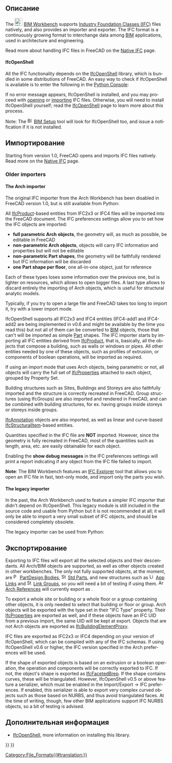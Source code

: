 <languages/>

<div class="mw-translate-fuzzy">
{{Docnav/ru
|
|[[Arch_DAE/ru|DAE]]
|[[Arch_Workbench/ru|Архитектурный верстак]]
}}
</div>

{{TOCright}}

<span id="Description"></span>
== Описание ==

<div lang="en" dir="ltr" class="mw-content-ltr">
The [[File:Workbench_BIM.svg|24px]] [[BIM_Workbench|BIM Workbench]] supports [https://en.wikipedia.org/wiki/Industry_Foundation_Classes Industry Foundation Classes (IFC)] files natively, and also provides an importer and exporter. The IFC format is a continuously growing format to interchange data among [https://en.wikipedia.org/wiki/Building_Information_Modeling BIM] applications, used in architecture and engineering.
</div>

<div lang="en" dir="ltr" class="mw-content-ltr">
Read more about handling IFC files in FreeCAD on the [[Native_IFC|Native IFC]] page.
</div>

<div lang="en" dir="ltr" class="mw-content-ltr">
==== IfcOpenShell ====
</div>

<div lang="en" dir="ltr" class="mw-content-ltr">
All the IFC functionality depends on the [[IfcOpenShell|IfcOpenShell]] library, which is bundled in some distributions of FreeCAD. An easy way to check if IfcOpenShell is available is to enter the following in the [[Python_Console|Python Console]]:
</div>

{{Code|code=
import ifcopenshell
}}

<div lang="en" dir="ltr" class="mw-content-ltr">
If no error message appears, IfcOpenShell is installed, and you may proceed with [[Std_Open|opening]] or [[Std_Import|importing]] IFC files. Otherwise, you will need to install IfcOpenShell yourself; read the [[IfcOpenShell|IfcOpenShell]] page to learn more about this process.
</div>

<div lang="en" dir="ltr" class="mw-content-ltr">
Note: The [[File:BIM_Setup.svg|16px]] [[BIM_Setup|BIM Setup]] tool will look for IfcOpenShell too, and issue a notification if it is not installed.
</div>

<span id="Opening_and_Importing"></span>
<div class="mw-translate-fuzzy">
== Импортирование ==
</div>

<div lang="en" dir="ltr" class="mw-content-ltr">
Starting from version 1.0, FreeCAD opens and imports IFC files natively. Read more on the [[Native_IFC|Native IFC]] page.
</div>

<div lang="en" dir="ltr" class="mw-content-ltr">
=== Older importers ===
</div>

<div lang="en" dir="ltr" class="mw-content-ltr">
==== The Arch importer ====
</div>

<div lang="en" dir="ltr" class="mw-content-ltr">
The original IFC importer from the Arch Workbench has been disabled in FreeCAD version 1.0, but is still available from Python:
</div>

{{Code|code=
from importers import importIFC
importIFC.open("C:\\Path\\To\\My\\File.ifc")
}}

<div lang="en" dir="ltr" class="mw-content-ltr">
All [https://www.buildingsmart-tech.org/ifc/IFC4/Add1/html/schema/ifckernel/lexical/ifcproduct.htm IfcProduct]-based entities from IFC2x3 or IFC4 files will be imported into the FreeCAD document. The IFC preferences settings allow you to set how the IFC objects are imported:
* '''full parametric Arch objects''', the geometry will, as much as possible, be editable in FreeCAD
* '''non-parametric Arch objects''', objects will carry IFC information and properties but will not be editable
* '''non-parametric Part shapes''', the geometry will be faithfully rendered but IFC information will be discarded
* '''one Part shape per floor''', one all-in-one object, just for reference
</div>

<div lang="en" dir="ltr" class="mw-content-ltr">
Each of these types loses some information over the previous one, but is lighter on resources, which allows to open bigger files. A last type allows to discard entirely the importing of Arch objects, which is useful for structural analytic models.
</div> 

<div lang="en" dir="ltr" class="mw-content-ltr">
Typically, if you try to open a large file and FreeCAD takes too long to import it, try with a lower import mode.
</div>

<div lang="en" dir="ltr" class="mw-content-ltr">
IfcOpenShell supports all IFC2x3 and IFC4 entities (IFC4-add1 and IFC4-add2 are being implemented in v0.6 and might be available by the time you read this) but not all of them can be converted to [[BIM_Workbench|BIM]] objects, those that can't will be imported as simple [[Part_Workbench|Part]] shapes. The IFC importer starts by importing all IFC entities derived from [https://standards.buildingsmart.org/IFC/RELEASE/IFC2x3/TC1/HTML/ifckernel/lexical/ifcproduct.htm IfcProduct], that is, basically, all the objects that compose a building, such as walls or windows or pipes. All other entities needed by one of these objects, such as profiles of extrusion, or components of boolean operations, will be imported as required.
</div>

<div lang="en" dir="ltr" class="mw-content-ltr">
If using an import mode that uses Arch objects, being parametric or not, all objects will carry the full set of [https://www.buildingsmart-tech.org/ifc/IFC4/Add1/html/schema/ifcpropertyresource/lexical/ifcproperty.htm IfcProperties] attached to each object, grouped by Property Set.
</div>

<div lang="en" dir="ltr" class="mw-content-ltr">
Building structures such as Sites, Buildings and Storeys are also faithfully imported and the structure is correctly recreated in FreeCAD. Group structures (using IfcGroups) are also imported and rendered in FreeCAD, and can be combined with building structures, for ex. having groups inside storeys or storeys inside groups.
</div>

<div lang="en" dir="ltr" class="mw-content-ltr">
[https://www.buildingsmart-tech.org/ifc/IFC4/Add1/html/schema/ifcproductextension/lexical/ifcannotation.htm IfcAnnotation] objects are also imported, as well as linear and curve-based [https://www.buildingsmart-tech.org/ifc/IFC4/Add1/html/schema/ifcstructuralanalysisdomain/lexical/ifcstructuralitem.htm IfcStructuralItem]-based entities.
</div>

<div lang="en" dir="ltr" class="mw-content-ltr">
Quantities specified in the IFC file are '''NOT''' imported. However, since the geometry is fully recreated in FreeCAD, most of the quantities such as length, area, etc. are easily obtainable for each object.
</div>

<div lang="en" dir="ltr" class="mw-content-ltr">
Enabling the '''show debug messages''' in the IFC preferences settings will print a report indicating if any object from the IFC file failed to import.
</div>

<div lang="en" dir="ltr" class="mw-content-ltr">
'''Note''': The BIM Workbench features an [[BIM_IfcExplorer|IFC Explorer]] tool that allows you to open an IFC file in fast, text-only mode, and import only the parts you wish.
</div>

<div lang="en" dir="ltr" class="mw-content-ltr">
==== The legacy importer ====
</div>

<div lang="en" dir="ltr" class="mw-content-ltr">
In the past, the Arch Workbench used to feature a simpler IFC importer that didn't depend on IfcOpenShell. This legacy module is still included in the source code and usable from Python but it is not recommended at all; it will only be able to import a very small subset of IFC objects, and should be considered completely obsolete.
</div>

<div lang="en" dir="ltr" class="mw-content-ltr">
The legacy importer can be used from Python:
</div>

{{Code|code=
from importers import importIFClegacy
importIFClegacy.open("C:\\Path\\To\\My\\File.ifc")
}}

<span id="Exporting"></span>
== Экспортирование ==

<div lang="en" dir="ltr" class="mw-content-ltr">
Exporting to IFC files will export all the selected objects and their descendants. All Arch/BIM objects are supported, as well as other objects created in other workbenches. The only not fully supported objects, at the moment, are [[File:PartDesign_Body.svg|16px]] [[PartDesign_Body|PartDesign Bodies]], [[File:Std_Part.svg|16px]] [[Std_Part|Std Parts]], and new structures such as [[File:Link.svg|16px]] [[Std_LinkMake|App Links]] and [[File:Std_LinkMakeGroup.svg|16px]] [[Std_LinkMakeGroup|Link Groups]], so you will need a bit of testing if using them. [[File:Arch_Reference.svg|16px]] [[Arch_Reference|Arch References]] will currently export as {{incode|IfcBuildingElementProxies}}.
</div>

<div lang="en" dir="ltr" class="mw-content-ltr">
To export a whole site or building or a whole floor or a group containing other objects, it is only needed to select that building or floor or group. Arch objects will be exported with the type set in their "IFC Type" property. Their [https://www.buildingsmart-tech.org/ifc/IFC4/Add1/html/schema/ifcpropertyresource/lexical/ifcproperty.htm IfcProperties] are exported as well, and if these objects have an IFC UID from a previous import, the same UID will be kept at export. Objects that are not Arch objects are exported as [https://www.buildingsmart-tech.org/ifc/IFC4/Add1/html/schema/ifcsharedbldgelements/lexical/ifcbuildingelementproxy.htm IfcBuildingElementProxy].
</div>

<div lang="en" dir="ltr" class="mw-content-ltr">
IFC files are exported as IFC2x3 or IFC4 depending on your version of IfcOpenShell, which can be compiled with any of the IFC schemas. If using IfcOpenShell v0.6 or higher, the IFC version specified in the Arch preferences will be used.
</div>

<div lang="en" dir="ltr" class="mw-content-ltr">
If the shape of exported objects is based on an extrusion or a boolean operation, the operation and components will be correctly exported to IFC. If not, the object's shape is exported as [https://www.buildingsmart-tech.org/ifc/IFC4x1/html/schema/ifcgeometricmodelresource/lexical/ifcfacetedbrep.htm IfcFacetedBrep]. If the shape contains curves, these will be triangulated. However, IfcOpenShell v0.5 or above feature a serializer, which must be enabled in the Import/Export → IFC preferences. If enabled, this serializer is able to export very complex curved objects such as those based on NURBS, and thus avoid triangulated faces. At the time of writing, though, few other BIM applications support IFC NURBS objects, so a bit of testing is advised.
</div>

<span id="Further_information"></span>
== Дополнительная информация ==

<div lang="en" dir="ltr" class="mw-content-ltr">
* [[IfcOpenShell|IfcOpenShell]], more information on installing this library.
</div>


<div class="mw-translate-fuzzy">
{{Docnav/ru
|
|[[Arch_DAE/ru|DAE]]
|[[Arch_Workbench/ru|Архитектурный верстак]]
}}
</div>

{{BIM_Tools_navi{{#translation:}}}}
{{Userdocnavi{{#translation:}}}}
[[Category:File_Formats{{#translation:}}]]